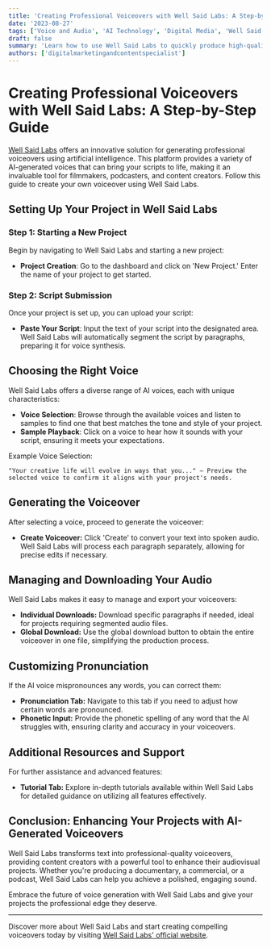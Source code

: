 ```yaml
---
title: 'Creating Professional Voiceovers with Well Said Labs: A Step-by-Step Guide'
date: '2023-08-27'
tags: ['Voice and Audio', 'AI Technology', 'Digital Media', 'Well Said Labs']
draft: false
summary: 'Learn how to use Well Said Labs to quickly produce high-quality voiceovers with AI, enhancing your projects with a variety of lifelike voices.'
authors: ['digitalmarketingandcontentspecialist']
---
```


# Creating Professional Voiceovers with Well Said Labs: A Step-by-Step Guide

[Well Said Labs](https://wellsaidlabs.com/) offers an innovative solution for generating professional voiceovers using artificial intelligence. This platform provides a variety of AI-generated voices that can bring your scripts to life, making it an invaluable tool for filmmakers, podcasters, and content creators. Follow this guide to create your own voiceover using Well Said Labs.

## Setting Up Your Project in Well Said Labs

### Step 1: Starting a New Project

Begin by navigating to Well Said Labs and starting a new project:

- **Project Creation**: Go to the dashboard and click on 'New Project.' Enter the name of your project to get started.

### Step 2: Script Submission

Once your project is set up, you can upload your script:

- **Paste Your Script**: Input the text of your script into the designated area. Well Said Labs will automatically segment the script by paragraphs, preparing it for voice synthesis.

## Choosing the Right Voice

Well Said Labs offers a diverse range of AI voices, each with unique characteristics:

- **Voice Selection**: Browse through the available voices and listen to samples to find one that best matches the tone and style of your project.
- **Sample Playback**: Click on a voice to hear how it sounds with your script, ensuring it meets your expectations.

Example Voice Selection:
```plaintext
"Your creative life will evolve in ways that you..." – Preview the selected voice to confirm it aligns with your project's needs.
```

## Generating the Voiceover
After selecting a voice, proceed to generate the voiceover:

- **Create Voiceover:** Click 'Create' to convert your text into spoken audio. Well Said Labs will process each paragraph separately, allowing for precise edits if necessary.

## Managing and Downloading Your Audio
Well Said Labs makes it easy to manage and export your voiceovers:

- **Individual Downloads:** Download specific paragraphs if needed, ideal for projects requiring segmented audio files.
- **Global Download:** Use the global download button to obtain the entire voiceover in one file, simplifying the production process.

## Customizing Pronunciation
If the AI voice mispronounces any words, you can correct them:

- **Pronunciation Tab:** Navigate to this tab if you need to adjust how certain words are pronounced.
- **Phonetic Input:** Provide the phonetic spelling of any word that the AI struggles with, ensuring clarity and accuracy in your voiceovers.

## Additional Resources and Support
For further assistance and advanced features:

- **Tutorial Tab:** Explore in-depth tutorials available within Well Said Labs for detailed guidance on utilizing all features effectively.

## Conclusion: Enhancing Your Projects with AI-Generated Voiceovers
Well Said Labs transforms text into professional-quality voiceovers, providing content creators with a powerful tool to enhance their audiovisual projects. Whether you're producing a documentary, a commercial, or a podcast, Well Said Labs can help you achieve a polished, engaging sound.

Embrace the future of voice generation with Well Said Labs and give your projects the professional edge they deserve.

---

Discover more about Well Said Labs and start creating compelling voiceovers today by visiting [Well Said Labs' official website](https://wellsaidlabs.com/).
